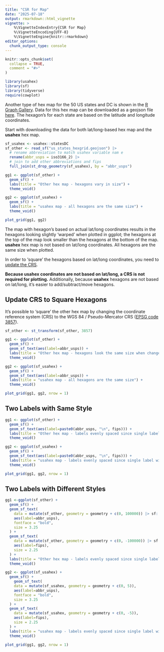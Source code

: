 ```yaml
---
title: "CSR for Map"
date: "2025-07-18"
output: rmarkdown::html_vignette
vignette: >
    %\VignetteIndexEntry{CSR for Map}
    %\VignetteEncoding{UTF-8}
    %\VignetteEngine{knitr::rmarkdown}
editor_options: 
  chunk_output_type: console
---
```


```r
knitr::opts_chunk$set(
  collapse = TRUE,
  comment = "#>"
)
```



```r
library(usahex) 
library(sf)
library(tidyverse)
require(cowplot) 
```


Another type of hex map for the 50 US states and DC is shown in the [R Graph Gallery](https://r-graph-gallery.com/hexbin-map). Data for this hex map can be downloaded as a geojson file [here](https://team.carto.com/u/andrew/tables/andrew.us_states_hexgrid/public/map). The hexagon's for each state are based on the latitude and longitude coordinates.  

Start with downloading the data for both lat/long-based hex map and the **usahex** hex map.  

```r
sf_usahex <- usahex::statesDC
sf_other <- read_sf("us_states_hexgrid.geojson") |> 
  # rename abbreviation to match usahex variable nam e
  rename(abbr_usps = iso3166_2) |> 
  # join to add other abbreviations and fips 
  full_join(st_drop_geometry(sf_usahex), by = "abbr_usps")
```


```r
gg1 <- ggplot(sf_other) + 
  geom_sf() +
  labs(title = "Other hex map - hexagons vary in size") + 
  theme_void()

gg2 <- ggplot(sf_usahex) + 
  geom_sf() + 
  labs(title = "usahex map - all hexagons are the same size") + 
  theme_void()

plot_grid(gg1, gg2)
```

The map with hexagon's based on actual lat/long coordinates results in the hexagons looking slightly 'warped' when plotted in ggplot; the hexagons at the top of the map look smaller than the hexagons at the bottom of the map.  **usahex** hex map is not based on lat/long coordinates.  All hexagons are the same size when plotted.  

In order to 'square' the hexagons based on lat/long coordinates, you need to [update the CRS](#update-crs-to-square-hexagons). 

**Because usahex coordinates are not based on lat/long, a CRS is not required for plotting.** Additionally, because **usahex** hexagons are not based on lat/long, it's easier to add/subtract/move hexagons.  

## Update CRS to Square Hexagons  


It's possible to 'square' the other hex map by changing the coordinate reference system (CRS) to the WGS 84 / Pseudo-Mercator CRS ([EPSG code 3857](https://epsg.org/crs_3857/WGS-84-Pseudo-Mercator.html?sessionkey=330b562ysa)).  


```r
sf_other <- st_transform(sf_other, 3857)
```

```r
gg1 <- ggplot(sf_other) + 
  geom_sf() +
  geom_sf_text(aes(label=abbr_usps)) +
  labs(title = "Other hex map - hexagons look the same size when change CRS to 3857") + 
  theme_void()

gg2 <- ggplot(sf_usahex) + 
  geom_sf() + 
  geom_sf_text(aes(label=abbr_usps)) +
  labs(title = "usahex map - all hexagons are the same size") + 
  theme_void()

plot_grid(gg1, gg2, nrow = 1)
```


## Two Labels with Same Style 

```r
gg1 <- ggplot(sf_other) + 
  geom_sf() +
  geom_sf_text(aes(label=paste0(abbr_usps, "\n", fips))) +
  labs(title = "Other hex map - labels evenly spaced since single label with line break") + 
  theme_void()

gg2 <- ggplot(sf_usahex) + 
  geom_sf() + 
  geom_sf_text(aes(label=paste0(abbr_usps, "\n", fips))) +
  labs(title = "usahex map - labels evenly spaced since single label with line break") + 
  theme_void()

plot_grid(gg1, gg2, nrow = 1)
```


## Two Labels with Different Styles  

```r
gg1 <-ggplot(sf_other) + 
  geom_sf() +
  geom_sf_text(
    data = mutate(sf_other, geometry = geometry + c(0, 100000)) |> sf::st_set_crs(3857),  
    aes(label=abbr_usps), 
    fontface = "bold", 
    size = 3.25
  ) +
  geom_sf_text(
    data = mutate(sf_other, geometry = geometry + c(0, -100000)) |> sf::st_set_crs(3857),  
    aes(label=fips), 
    size = 2.25
  ) +
  labs(title = "Other hex map - labels evenly spaced since single label with line break") + 
  theme_void()

gg2 <- ggplot(sf_usahex) + 
  geom_sf() + 
    geom_sf_text(
    data = mutate(sf_usahex, geometry = geometry + c(0, 5)),  
    aes(label=abbr_usps), 
    fontface = "bold", 
    size = 3.25
  ) +
  geom_sf_text(
    data = mutate(sf_usahex, geometry = geometry + c(0, -5)),  
    aes(label=fips), 
    size = 2.25
  ) +
  labs(title = "usahex map - labels evenly spaced since single label with line break") + 
  theme_void()

plot_grid(gg1, gg2, nrow = 1)
```

